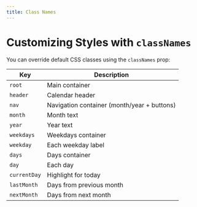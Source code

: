 ```yaml
---
title: Class Names
---
```


# Customizing Styles with `classNames`

You can override default CSS classes using the `classNames` prop:

| Key          | Description                                 |
| ------------ | ------------------------------------------- |
| `root`       | Main container                              |
| `header`     | Calendar header                             |
| `nav`        | Navigation container (month/year + buttons) |
| `month`      | Month text                                  |
| `year`       | Year text                                   |
| `weekdays`   | Weekdays container                          |
| `weekday`    | Each weekday label                          |
| `days`       | Days container                              |
| `day`        | Each day                                    |
| `currentDay` | Highlight for today                         |
| `lastMonth`  | Days from previous month                    |
| `nextMonth`  | Days from next month                        |
